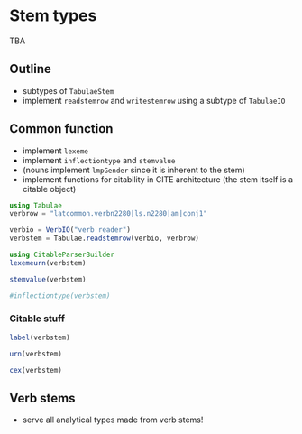 # Stem types



::: {.callout-caution title="Contents TBA"}
TBA
:::

## Outline

- subtypes of `TabulaeStem`
- implement `readstemrow` and `writestemrow` using a subtype of `TabulaeIO`


## Common function
- implement `lexeme`
- implement `inflectiontype` and `stemvalue`
- (nouns implement `lmpGender` since it is inherent to the stem)
- implement functions for citability in CITE architecture (the stem itself is a citable object)


```julia
using Tabulae
verbrow = "latcommon.verbn2280|ls.n2280|am|conj1"

verbio = VerbIO("verb reader")
verbstem = Tabulae.readstemrow(verbio, verbrow)
```

```julia
using CitableParserBuilder
lexemeurn(verbstem)
```


```julia
stemvalue(verbstem)
```

```julia
#inflectiontype(verbstem)
```

### Citable stuff

```julia
label(verbstem)
```

```julia
urn(verbstem)
```

```julia
cex(verbstem)
```

## Verb stems

- serve all analytical types made from verb stems!

